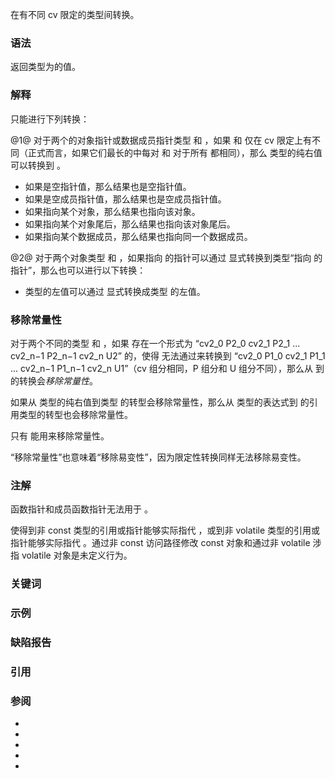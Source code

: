 {{title|{{tt|const_cast}} 转换}}
{{cpp/language/expressions/navbar}}
在有不同 cv 限定的类型间转换。

===语法===
{{sdsc begin}}
{{sdsc|{{ttb|const_cast&lt;}} {{spar|目标类型}} {{ttb|&gt;(}} {{spar|表达式}} {{ttb|)}}}}
{{sdsc end}}

返回类型为{{spar sep|目标类型}}的值。

===解释===
{{c/core|const_cast}} 只能进行下列转换：

@1@ 对于两个{{rlp|implicit conversion#相似类型|相似}}的对象指针或数据成员指针类型 {{tt|T1}} 和 {{tt|T2}}，如果 {{tt|T1}} 和 {{tt|T2}} 仅在 cv 限定上有不同（正式而言，如果它们最长的{{rlp|implicit conversion#相似类型|限定性分解}}中每对 {{tt|P1_i}} 和 {{tt|P2_i}} 对于所有 {{c|i}} 都相同），那么 {{tt|T1}} 类型的纯右值可以转换到 {{tt|T2}}。
* 如果{{spar sep|表达式}}是空指针值，那么结果也是空指针值。
* 如果{{spar sep|表达式}}是空成员指针值，那么结果也是空成员指针值。
* 如果{{spar sep|表达式}}指向某个对象，那么结果也指向该对象。
* 如果{{spar sep|表达式}}指向某个对象尾后，那么结果也指向该对象尾后。
* 如果{{spar sep|表达式}}指向某个数据成员，那么结果也指向同一个数据成员。
{{rrev|since=c++17|
即使{{spar sep|表达式}}是纯右值，也不会进行{{rlpsd|implicit conversion#临时量实质化}}。
}}

@2@ 对于两个对象类型 {{tt|T1}} 和 {{tt|T2}}，如果指向 {{tt|T1}} 的指针可以通过 {{c|const_cast&lt;T2*&gt;}} 显式转换到类型“指向 {{tt|T2}} 的指针”，那么也可以进行以下转换：
* {{tt|T1}} 类型的左值可以通过 {{c|const_cast&lt;T2&amp;&gt;}} 显式转换成类型 {{tt|T2}} 的左值。
{{rrev|since=c++11|
* {{tt|T1}} 类型的泛左值可以通过 {{c|const_cast&lt;T2&amp;&amp;&gt;}} 显式转换成类型 {{tt|T2}} 的亡值。
* 如果 {{tt|T1}} 是类类型或数组类型，那么 {{tt|T1}} 类型的纯右值可以通过 {{c|const_cast&lt;T2&amp;&amp;&gt;}} 显式转换成类型 {{tt|T2}} 的亡值。
}}
{{rev begin}}
{{rev|until=c++17|
作为结果的引用会指代原来的对象。
}}
{{rev|since=c++17|
如果{{spar sep|表达式}}是泛左值，那么作为结果的引用会指代原来的对象。否则作为结果的引用会指代{{rlp|implicit conversion#临时量实质化|实质化的临时量}}。
}}
{{rev end}}

{{cpp/language/cast return}}

===移除常量性===
对于两个不同的类型 {{tt|T1}} 和 {{tt|T2}}，如果 {{tt|T2}} 存在一个形式为 “cv2_0 P2_0 cv2_1 P2_1 ... cv2_n−1 P2_n−1 cv2_n U2” 的{{rlp|implicit conversion#相似类型|限定性分解}}，使得 {{tt|T1}} 无法通过{{rlps|implicit conversion#限定性转换}}来转换到 “cv2_0 P1_0 cv2_1 P1_1 ... cv2_n−1 P1_n−1 cv2_n U1”（cv 组分相同，P 组分和 U 组分不同），那么从 {{tt|T1}} 到 {{tt|T2}} 的转换会''移除常量性''。

如果从 {{tt|T1*}} 类型的纯右值到类型 {{tt|T2*}} 的转型会移除常量性，那么从 {{tt|T1}} 类型的表达式到 {{tt|T2}} 的引用类型的转型也会移除常量性。

只有 {{c/core|const_cast}} 能用来移除常量性。

“移除常量性”也意味着“移除易变性”，因为限定性转换同样无法移除易变性。

===注解===
函数指针和成员函数指针无法用于 {{c/core|const_cast}}。

{{c/core|const_cast}} 使得到非 const 类型的引用或指针能够实际指代 {{rlp|cv|const 对象}}，或到非 volatile 类型的引用或指针能够实际指代 {{rlp|cv|volatile 对象}}。通过非 const 访问路径修改 const 对象和通过非 volatile {{rlps|value category#泛左值}}涉指 volatile 对象是未定义行为。

===关键词===
{{ltt|cpp/keyword/const_cast}}

===示例===
{{example
|code=
#include &lt;iostream&gt;

struct type
{
    int i;
    
    type(): i(3) {}
    
    void f(int v) const
    {
        // this-&gt;i = v;                 // 编译错误：this 是指向 const 的指针
        const_cast&lt;type*&gt;(this)-&gt;i = v; // 只要该对象不是 const 就 OK
    }
};

int main() 
{
    int i = 3;                 // 不声明 i 为 const
    const int&amp; rci = i; 
    const_cast&lt;int&amp;&gt;(rci) = 4; // OK：修改 i
    std::cout &lt;&lt; "i = " &lt;&lt; i &lt;&lt; '\n';
    
    type t; // 如果这是 const type t，那么 t.f(4) 会是未定义行为
    t.f(4);
    std::cout &lt;&lt; "type::i = " &lt;&lt; t.i &lt;&lt; '\n';
    
    const int j = 3; // 声明 j 为 const
    [[maybe_unused]]
    int* pj = const_cast&lt;int*&gt;(&amp;j);
    // *pj = 4;      // 未定义行为
    
    [[maybe_unused]]
    void (type::* pmf)(int) const = &amp;type::f; // 指向成员函数的指针
    // const_cast&lt;void(type::*)(int)&gt;(pmf);   // 编译错误：const_cast 不能用于成员函数指针
}
|output=
i = 4
type::i = 4
}}

===缺陷报告===
{{dr list begin}}
{{dr list item|wg=cwg|dr=1965|std=C++11|before={{c/core|const_cast}} 无法将右值引用绑定到数组右值|after=允许绑定此类引用}}
{{dr list item|wg=cwg|dr=2879|std=C++17|before=指针纯右值操作数会被实质化|after=它们不会被实质化}}
{{dr list end}}

===引用===
{{ref std c++23}}
{{ref std|section=7.6.1.11|title=Const cast|id=expr.const.cast}}
{{ref std end}}
{{ref std c++20}}
{{ref std|section=7.6.1.10|title=Const cast|id=expr.const.cast}}
{{ref std end}}
{{ref std c++17}}
{{ref std|section=8.2.11|title=Const cast|id=expr.const.cast}}
{{ref std end}}
{{ref std c++14}}
{{ref std|section=5.2.11|title=Const cast|id=expr.const.cast}}
{{ref std end}}
{{ref std c++11}}
{{ref std|section=5.2.11|title=Const cast|id=expr.const.cast}}
{{ref std end}}
{{ref std c++98}}
{{ref std|section=5.2.11|title=Const cast|id=expr.const.cast}}
{{ref std end}}
{{ref std c++03}}
{{ref std|section=5.2.11|title=Const cast|id=expr.const.cast}}
{{ref std end}}

===参阅===
* {{rlpt|static_cast}}
* {{rlpt|dynamic_cast}}
* {{rlpt|reinterpret_cast}}
* {{rlp|explicit cast|显式转换}}
* {{rlp|implicit conversion|隐式转换}}

{{langlinks|de|en|es|fr|it|ja|pt|ru}}